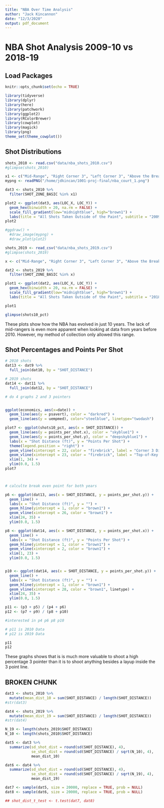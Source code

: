 ```yaml
---
title: "NBA Over Time Analysis"
author: "Jack Kincannon"
date: "12/3/2020"
output: pdf_document
---
```


# NBA Shot Analysis 2009-10 vs 2018-19

## Load Packages
```r
knitr::opts_chunk$set(echo = TRUE)

library(tidyverse)
library(dplyr)
library(here)
library(patchwork)
library(ggplot2)
library(RColorBrewer)
library(cowplot)
library(magick)
library(png)
theme_set(theme_cowplot())
```

## Shot Distributions

```r
shots_2010 <- read.csv("data/nba_shots_2010.csv")
#glimpse(shots_2010)
```

```r
x1 <- c("Mid-Range", "Right Corner 3", "Left Corner 3", "Above the Break 3", "Backcourt")
mypng <- readPNG("/home/jdkincan/1001-proj-final/nba_court_1.png")

dat3 <- shots_2010 %>%
  filter(SHOT_ZONE_BASIC %in% x1) 

plot2 <- ggplot(dat3, aes(LOC_X, LOC_Y)) + 
  geom_hex(binwidth = 20, na.rm = FALSE) +
  scale_fill_gradient(low="midnightblue", high="brown1") +
  labs(title = "All Shots Taken Outside of the Paint", subtitle = "2009-2010 NBA Season", x = "", y = "")
plot2

#ggdraw() +
  #draw_image(mypng) +
  #draw_plot(plot2)
```

```r
shots_2019 <- read_csv("data/nba_shots_2019.csv")
#glimpse(shots_2019)
```

```r
x <- c("Mid-Range", "Right Corner 3", "Left Corner 3", "Above the Break 3", "Backcourt")

dat2 <- shots_2019 %>%
  filter(SHOT_ZONE_BASIC %in% x)

plot1 <- ggplot(dat2, aes(LOC_X, LOC_Y)) + 
  geom_hex(binwidth = 20, na.rm = FALSE) +
  scale_fill_gradient(low="midnightblue", high="brown1") +
  labs(title = "All Shots Taken Outside of the Paint", subtitle = "2018-2019 NBA Season", x = "", y = "")

plot1

glimpse(shots10_pct)
```

These plots show how the NBA has evolved in just 10 years. The lack of mid-rangers is even more apparent when looking at data from years before 2010. However, my method of collection only allowed this range. 

## Shot Percentages and Points Per Shot

```r


# 2010 shots
dat13 <- dat9 %>%
  full_join(dat10, by = "SHOT_DISTANCE")

# 2019 shots
dat14 <- dat11 %>%
  full_join(dat12, by = "SHOT_DISTANCE")

# do 4 graphs 2 and 3 pointers 


ggplot(economics, aes(x=date)) + 
  geom_line(aes(y = psavert), color = "darkred") + 
  geom_line(aes(y = uempmed), color="steelblue", linetype="twodash") 

plot7 <- ggplot(shots10_pct, aes(x = SHOT_DISTANCE)) +
  geom_line(aes(y = points_per_shot.x), color = "skyblue1") +
  geom_line(aes(y = points_per_shot.y), color = "deepskyblue1") +
  labs(x = "Shot Distance (ft)", y = "Points Per Shot") +
  theme(legend.position = "right") +
  geom_vline(xintercept = 22, color = "firebrick", label = "Corner 3 Dist.") +
  geom_vline(xintercept = 23, color = "firebrick", label = "Top-of-Key 3 Dist.") +
  xlim(1, 34) +
  ylim(0.0, 1.5)
plot7



# calculte break even point for both years

p6 <- ggplot(dat13, aes(x = SHOT_DISTANCE, y = points_per_shot.y)) +
  geom_line() +
  labs(x = "Shot Distance (ft)", y = "") +
  geom_hline(yintercept = 1, color = "brown1") +
  geom_vline(xintercept = 26, color = "brown1") +
  xlim(24, 35) +
  ylim(0.0, 1.5)

p8 <- ggplot(dat14, aes(x = SHOT_DISTANCE, y = points_per_shot.x)) +
  geom_line() +
  labs(x = "Shot Distance (ft)", y = "Points Per Shot") +
  geom_hline(yintercept = 1, color = "brown1") +
  geom_vline(xintercept = 2, color = "brown1") +
  xlim(1, 23) +
  ylim(0.0, 1.5)


p10 <- ggplot(dat14, aes(x = SHOT_DISTANCE, y = points_per_shot.y)) +
  geom_line() +
  labs(x = "Shot Distance (ft)", y = "") +
  geom_hline(yintercept = 1, color = "brown1") +
  geom_vline(xintercept = 28, color = "brown1", linetype) +
  xlim(24, 35) +
  ylim(0.0, 1.5)

p11 <- (p3 + p5) / (p4 + p6)
p12 <- (p7 + p9) / (p8 + p10)

#interested in p4 p6 p8 p10

# p11 is 2010 Data
# p12 is 2019 Data

p11
p12
```
These graphs shows that is is much more valuable to shoot a high percentage 3 pointer than it is to shoot anything besides a layup inside the 3 point line. 

## BROKEN CHUNK

```r
dat3 <- shots_2010 %>%
  mutate(mean_dist_10 = sum(SHOT_DISTANCE) / length(SHOT_DISTANCE))
#str(dat3)

dat4 <- shots_2019 %>%
  mutate(mean_dist_19 = sum(SHOT_DISTANCE) / length(SHOT_DISTANCE)) 
#str(dat4)

N_19 <- length(shots_2019$SHOT_DISTANCE)
N_10 <- length(shots_2010$SHOT_DISTANCE)

dat5 <- dat3 %>%
  summarize(sd_shot_dist = round(sd(SHOT_DISTANCE), 4),
            se_shot_dist = round(sd(SHOT_DISTANCE) / sqrt(N_10), 4),
            mean_dist_10)

dat6 <- dat4 %>%
  summarize(sd_shot_dist = round(sd(SHOT_DISTANCE), 4),
            se_shot_dist = round(sd(SHOT_DISTANCE) / sqrt(N_19), 4),
            mean_dist_19) 

dat7 <- sample(dat5, size = 20000, replace = TRUE, prob = NULL)
dat8 <- sample(dat6, size = 20000, replace = TRUE, prob = NULL)

## shot_dist_t_test <- t.test(dat7, dat8)
```